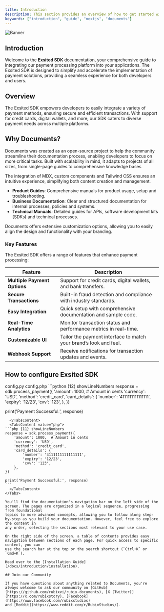 ```yaml
---
title: Introduction
description: This section provides an overview of how to get started with the Documents, Next.js Document Starter Kit.
keywords: ["introduction", "guide", "nextjs", "documents"]
---
```


![Banner](/images/banner.png "Documents")

## Introduction

Welcome to the **Exsited SDK** documentation, your comprehensive guide to integrating our payment processing platform into your applications. The Exsited SDK is designed to simplify and accelerate the implementation of payment solutions, providing a seamless experience for both developers and users.

## Overview

The Exsited SDK empowers developers to easily integrate a variety of payment methods, ensuring secure and efficient transactions. With support for credit cards, digital wallets, and more, our SDK caters to diverse payment needs across multiple platforms.

<CardGrid>
  <Card
    subtitle="Instructions"
    title="Installation"
    description="Get started with Exsited SDK using our quick start installation guide to get your project started."
    href="/docs/introduction/installation"
  />
  <Card
    subtitle="Setup"
    title="Site Settings"
    description="Setup Exsited SDK on your device"
    href="/docs/introduction/setup"
  />
  <Card
    subtitle="Support"
    title="Exsited Team"
    description="Australia's leading payment processing company."
    href="https://www.exsited.com"
    external={true}
  />
</CardGrid>

## Why Documents?

Documents was created as an open-source project to help the community streamline their documentation process, enabling developers to focus on more critical 
tasks. Built with scalability in mind, it adapts to projects of all sizes, from single-page guides to comprehensive knowledge bases. 

The integration of MDX, custom components and Tailwind CSS ensures an intuitive experience, simplifying both content creation and management. 

  - **Product Guides**: Comprehensive manuals for product usage, setup and troubleshooting.
  - **Business Documentation**: Clear and structured documentation for internal processes, policies and systems.
  - **Technical Manuals**: Detailed guides for APIs, software development kits (SDKs) and technical processes.

Documents offers extensive customization options, allowing you to easily align the design and functionality with your branding.

### Key Features

The Exsited SDK offers a range of features that enhance payment processing:

| Feature                       | Description                                                             |
|-------------------------------|-------------------------------------------------------------------------|
| **Multiple Payment Options**   | Support for credit cards, digital wallets, and bank transfers.          |
| **Secure Transactions**        | Built-in fraud detection and compliance with industry standards.        |
| **Easy Integration**           | Quick setup with comprehensive documentation and sample code.          |
| **Real-Time Analytics**        | Monitor transaction status and performance metrics in real-time.       |
| **Customizable UI**            | Tailor the payment interface to match your brand’s look and feel.      |
| **Webhook Support**            | Receive notifications for transaction updates and events.               |

## How to configure Exsited SDK

<Tabs defaultValue="js" className="pt-5 pb-1">
  <TabsList className="">
    <TabsTrigger value="python">config.py</TabsTrigger>
    <TabsTrigger value="php">config.php</TabsTrigger>
  </TabsList>
  <TabsContent value="python">
```python {12} showLineNumbers
response = sdk.process_payment({
    'amount': 1000,  # Amount in cents
    'currency': 'USD',
    'method': 'credit_card',
    'card_details': {
        'number': '4111111111111111',
        'expiry': '12/23',
        'cvv': '123',
    },
})

print('Payment Successful:', response)
````
  </TabsContent>
  <TabsContent value="php">
```php {11} showLineNumbers
response = sdk.process_payment({
    'amount': 1000,  # Amount in cents
    'currency': 'USD',
    'method': 'credit_card',
    'card_details': {
        'number': '4111111111111111',
        'expiry': '12/23',
        'cvv': '123',
    },
})

print('Payment Successful:', response)
```
  </TabsContent>
</Tabs>

You'll find the documentation's navigation bar on the left side of the screen. The pages are organized in a logical sequence, progressing from foundational 
topics to more advanced concepts, allowing you to follow along step-by-step as you build your documentation. However, feel free to explore the content in 
any order, selecting the sections most relevant to your use case.

On the right side of the screen, a table of contents provides easy navigation between sections of each page. For quick access to specific content, you can 
use the search bar at the top or the search shortcut (`Ctrl+K` or `Cmd+K`).

Head over to the [Installation Guide](/docs/introduction/installation).

## Join our Community

If you have questions about anything related to Documents, you're always welcome to ask our community on [GitHub](https://github.com/rubixvi/rubix-documents), [X (Twitter)](https://x.com/rubixstory), [Facebook](https://www.facebook.com/rubixstudios) 
and [Reddit](https://www.reddit.com/r/RubixStudios/).
